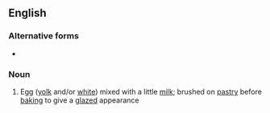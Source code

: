 ==English==

===Alternative forms===
* {{l|en|eggwash}}

===Noun===
{{en-noun|head=[[egg]] [[wash]]|~|es}}

# Egg ([[yolk]] and/or [[white]]) mixed with a little [[milk]]; brushed on [[pastry]] before [[baking]] to give a [[glazed]] appearance